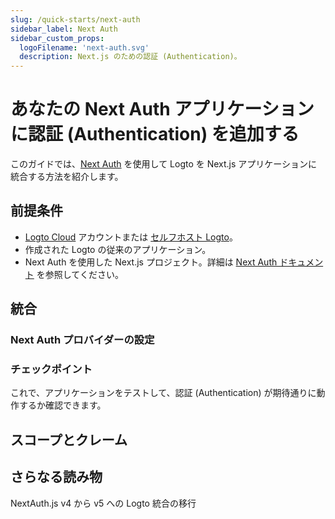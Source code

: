 ```yaml
---
slug: /quick-starts/next-auth
sidebar_label: Next Auth
sidebar_custom_props:
  logoFilename: 'next-auth.svg'
  description: Next.js のための認証 (Authentication)。
---
```




# あなたの Next Auth アプリケーションに認証 (Authentication) を追加する

このガイドでは、[Next Auth](https://next-auth.js.org/) を使用して Logto を Next.js アプリケーションに統合する方法を紹介します。

<GuideTip />

## 前提条件

- [Logto Cloud](https://cloud.logto.io) アカウントまたは [セルフホスト Logto](/introduction/set-up-logto-oss)。
- 作成された Logto の従来のアプリケーション。
- Next Auth を使用した Next.js プロジェクト。詳細は [Next Auth ドキュメント](https://next-auth.js.org/getting-started/introduction) を参照してください。

## 統合

### Next Auth プロバイダーの設定

<ConfigProvider />

### チェックポイント

これで、アプリケーションをテストして、認証 (Authentication) が期待通りに動作するか確認できます。

## スコープとクレーム

<ScopesAndClaims />

## さらなる読み物

<FurtherReadings />

<Url href="https://blog.logto.io/next-auth-v5">NextAuth.js v4 から v5 への Logto 統合の移行</Url>
